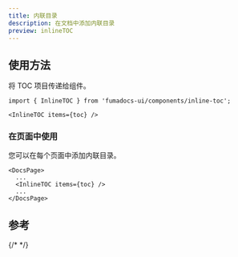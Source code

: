 ```yaml
---
title: 内联目录
description: 在文档中添加内联目录
preview: inlineTOC
---
```


## 使用方法

将 TOC 项目传递给组件。

```mdx
import { InlineTOC } from 'fumadocs-ui/components/inline-toc';

<InlineTOC items={toc} />
```

### 在页面中使用

您可以在每个页面中添加内联目录。

```tsx
<DocsPage>
  ...
  <InlineTOC items={toc} />
  ...
</DocsPage>
```

## 参考

{/* <AutoTypeTable path="./content/docs/props.ts" name="InlineTOCProps" /> */} 